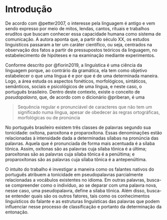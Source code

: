 # Introdução {#introducao}

De acordo com @petter2007, o interesse pela linguagem é antigo e vem sendo expresso 
por meio de mitos, lendas, cantos, rituais e trabalhos eruditos que buscam conhecer
essa capacidade humana como sistema de comunicação. A autora aponta que, a partir do século XX, os estudos linguistícos passaram a ter um caráter científico, ou seja, centrados na observação dos fatos a partir de pressupostos teóricos da linguagem, no
estabelecimento de hipóteses e na examinação mediante experimentos.

Conforme descrito por @fiorin2019, a linguística é uma ciência da linguagem 
porque, ao contrário da gramática, ela tem como objetivo estabelecer o que uma língua é 
e por que é de uma determinada maneira. Logo, a área estuda os aspectos fonéticos, morfológicos,
sintáticos, semânticos, sociais e psicológicos de uma língua, e neste caso, o português
brasileiro. Dentro deste contexto, existe o conceito de _pseudopalavra_, que, de 
acordo com o dicionário @priberan, é uma 

> Sequência regular e pronunciável de  caracteres que não tem um significado numa língua, apesar de obedecer às regras ortográficas, morfológicas ou de pronúncia

No português brasileiro existem três classes de palavras segundo sua tonicidade: 
oxítona, paroxítona e proparoxítona. Essas denominações estão relacionadas à
intensidade dada a determinadas sílabas na pronúncia das palavras. Aquela que é
pronunciada de forma mais acentuada é a sílaba tônica. Assim, oxítonas são as palavras
cuja sílaba tônica é a última; paroxítonas são as palavras cuja sílaba tônica é 
a penúltima; e proparoxítonas são as palavras cuja sílaba tônica é a 
antepenúltima.

O intuito do trabalho é investigar a maneira como os falantes nativos do 
português atribuem a tonicidade em pseudopalavras parcialmente relacionadas a vocábulos
existentes no idioma. Em outras palavras, busca-se compreender como o indivíduo,
ao se deparar com uma palavra nova, nesse caso, uma pseudopalavra, define a sílaba 
tônica. Além disso, busca-se entender quais são os outros fatores, tais como os
conhecimentos linguísticos do falante e as estruturas linguísticas das palavras que
podem influenciar nesse processo de classificação e portanto da determinação da entonação.


<!-- ## Organização do trabalho -->

<!-- O relatório foi organizado em XX capítulos, além desta introdução. No Capítulo \@ref(inferencia), apresentamos o modelo proposto, procedimento de análise e organização dos dados. No Capítulo \@ref(conclusoes), apresentamos os principais resultados da análise, organizados de acordo com as questões levantadas pela pesquisa. -->

